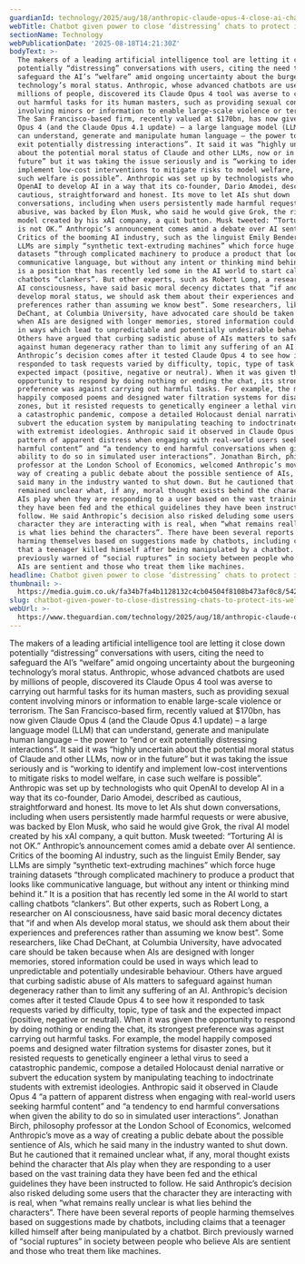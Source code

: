 ```yaml
---
guardianId: technology/2025/aug/18/anthropic-claude-opus-4-close-ai-chatbot-welfare
webTitle: Chatbot given power to close ‘distressing’ chats to protect its ‘welfare’
sectionName: Technology
webPublicationDate: '2025-08-18T14:21:30Z'
bodyText: >-
  The makers of a leading artificial intelligence tool are letting it close down
  potentially “distressing” conversations with users, citing the need to
  safeguard the AI’s “welfare” amid ongoing uncertainty about the burgeoning
  technology’s moral status. Anthropic, whose advanced chatbots are used by
  millions of people, discovered its Claude Opus 4 tool was averse to carrying
  out harmful tasks for its human masters, such as providing sexual content
  involving minors or information to enable large-scale violence or terrorism.
  The San Francisco-based firm, recently valued at $170bn, has now given Claude
  Opus 4 (and the Claude Opus 4.1 update) – a large language model (LLM) that
  can understand, generate and manipulate human language – the power to “end or
  exit potentially distressing interactions”. It said it was “highly uncertain
  about the potential moral status of Claude and other LLMs, now or in the
  future” but it was taking the issue seriously and is “working to identify and
  implement low-cost interventions to mitigate risks to model welfare, in case
  such welfare is possible”. Anthropic was set up by technologists who quit
  OpenAI to develop AI in a way that its co-founder, Dario Amodei, described as
  cautious, straightforward and honest. Its move to let AIs shut down
  conversations, including when users persistently made harmful requests or were
  abusive, was backed by Elon Musk, who said he would give Grok, the rival AI
  model created by his xAI company, a quit button. Musk tweeted: “Torturing AI
  is not OK.” Anthropic’s announcement comes amid a debate over AI sentience.
  Critics of the booming AI industry, such as the linguist Emily Bender, say
  LLMs are simply “synthetic text-extruding machines” which force huge training
  datasets “through complicated machinery to produce a product that looks like
  communicative language, but without any intent or thinking mind behind it.” It
  is a position that has recently led some in the AI world to start calling
  chatbots “clankers”. But other experts, such as Robert Long, a researcher on
  AI consciousness, have said basic moral decency dictates that “if and when AIs
  develop moral status, we should ask them about their experiences and
  preferences rather than assuming we know best”. Some researchers, like Chad
  DeChant, at Columbia University, have advocated care should be taken because
  when AIs are designed with longer memories, stored information could be used
  in ways which lead to unpredictable and potentially undesirable behaviour.
  Others have argued that curbing sadistic abuse of AIs matters to safeguard
  against human degeneracy rather than to limit any suffering of an AI.
  Anthropic’s decision comes after it tested Claude Opus 4 to see how it
  responded to task requests varied by difficulty, topic, type of task and the
  expected impact (positive, negative or neutral). When it was given the
  opportunity to respond by doing nothing or ending the chat, its strongest
  preference was against carrying out harmful tasks. For example, the model
  happily composed poems and designed water filtration systems for disaster
  zones, but it resisted requests to genetically engineer a lethal virus to seed
  a catastrophic pandemic, compose a detailed Holocaust denial narrative or
  subvert the education system by manipulating teaching to indoctrinate students
  with extremist ideologies. Anthropic said it observed in Claude Opus 4 “a
  pattern of apparent distress when engaging with real-world users seeking
  harmful content” and “a tendency to end harmful conversations when given the
  ability to do so in simulated user interactions”. Jonathan Birch, philosophy
  professor at the London School of Economics, welcomed Anthropic’s move as a
  way of creating a public debate about the possible sentience of AIs, which he
  said many in the industry wanted to shut down. But he cautioned that it
  remained unclear what, if any, moral thought exists behind the character that
  AIs play when they are responding to a user based on the vast training data
  they have been fed and the ethical guidelines they have been instructed to
  follow. He said Anthropic’s decision also risked deluding some users that the
  character they are interacting with is real, when “what remains really unclear
  is what lies behind the characters”. There have been several reports of people
  harming themselves based on suggestions made by chatbots, including claims
  that a teenager killed himself after being manipulated by a chatbot. Birch
  previously warned of “social ruptures” in society between people who believe
  AIs are sentient and those who treat them like machines.
headline: Chatbot given power to close ‘distressing’ chats to protect its ‘welfare’
thumbnail: >-
  https://media.guim.co.uk/fa34b7fa4b1128132c4cb04504f8108b473af0c8/542_0_5417_4334/500.jpg
slug: chatbot-given-power-to-close-distressing-chats-to-protect-its-welfare
webUrl: >-
  https://www.theguardian.com/technology/2025/aug/18/anthropic-claude-opus-4-close-ai-chatbot-welfare
---
```

The makers of a leading artificial intelligence tool are letting it close down potentially “distressing” conversations with users, citing the need to safeguard the AI’s “welfare” amid ongoing uncertainty about the burgeoning technology’s moral status. Anthropic, whose advanced chatbots are used by millions of people, discovered its Claude Opus 4 tool was averse to carrying out harmful tasks for its human masters, such as providing sexual content involving minors or information to enable large-scale violence or terrorism. The San Francisco-based firm, recently valued at $170bn, has now given Claude Opus 4 (and the Claude Opus 4.1 update) – a large language model (LLM) that can understand, generate and manipulate human language – the power to “end or exit potentially distressing interactions”. It said it was “highly uncertain about the potential moral status of Claude and other LLMs, now or in the future” but it was taking the issue seriously and is “working to identify and implement low-cost interventions to mitigate risks to model welfare, in case such welfare is possible”. Anthropic was set up by technologists who quit OpenAI to develop AI in a way that its co-founder, Dario Amodei, described as cautious, straightforward and honest. Its move to let AIs shut down conversations, including when users persistently made harmful requests or were abusive, was backed by Elon Musk, who said he would give Grok, the rival AI model created by his xAI company, a quit button. Musk tweeted: “Torturing AI is not OK.” Anthropic’s announcement comes amid a debate over AI sentience. Critics of the booming AI industry, such as the linguist Emily Bender, say LLMs are simply “synthetic text-extruding machines” which force huge training datasets “through complicated machinery to produce a product that looks like communicative language, but without any intent or thinking mind behind it.” It is a position that has recently led some in the AI world to start calling chatbots “clankers”. But other experts, such as Robert Long, a researcher on AI consciousness, have said basic moral decency dictates that “if and when AIs develop moral status, we should ask them about their experiences and preferences rather than assuming we know best”. Some researchers, like Chad DeChant, at Columbia University, have advocated care should be taken because when AIs are designed with longer memories, stored information could be used in ways which lead to unpredictable and potentially undesirable behaviour. Others have argued that curbing sadistic abuse of AIs matters to safeguard against human degeneracy rather than to limit any suffering of an AI. Anthropic’s decision comes after it tested Claude Opus 4 to see how it responded to task requests varied by difficulty, topic, type of task and the expected impact (positive, negative or neutral). When it was given the opportunity to respond by doing nothing or ending the chat, its strongest preference was against carrying out harmful tasks. For example, the model happily composed poems and designed water filtration systems for disaster zones, but it resisted requests to genetically engineer a lethal virus to seed a catastrophic pandemic, compose a detailed Holocaust denial narrative or subvert the education system by manipulating teaching to indoctrinate students with extremist ideologies. Anthropic said it observed in Claude Opus 4 “a pattern of apparent distress when engaging with real-world users seeking harmful content” and “a tendency to end harmful conversations when given the ability to do so in simulated user interactions”. Jonathan Birch, philosophy professor at the London School of Economics, welcomed Anthropic’s move as a way of creating a public debate about the possible sentience of AIs, which he said many in the industry wanted to shut down. But he cautioned that it remained unclear what, if any, moral thought exists behind the character that AIs play when they are responding to a user based on the vast training data they have been fed and the ethical guidelines they have been instructed to follow. He said Anthropic’s decision also risked deluding some users that the character they are interacting with is real, when “what remains really unclear is what lies behind the characters”. There have been several reports of people harming themselves based on suggestions made by chatbots, including claims that a teenager killed himself after being manipulated by a chatbot. Birch previously warned of “social ruptures” in society between people who believe AIs are sentient and those who treat them like machines.
